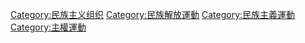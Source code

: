 [[Category:民族主义组织|Category:民族主义组织]]
[[Category:民族解放運動|Category:民族解放運動]]
[[Category:民族主義運動|Category:民族主義運動]]
[[Category:主權運動|Category:主權運動]]